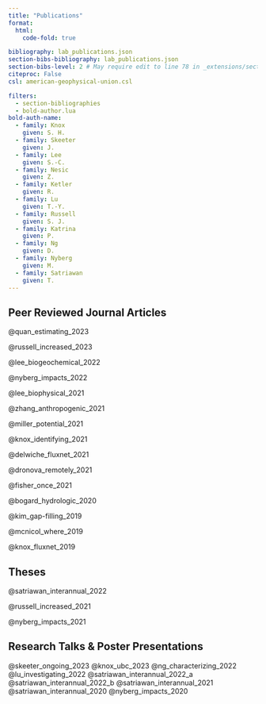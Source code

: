 ```yaml
---
title: "Publications"
format: 
  html:
    code-fold: true

bibliography: lab_publications.json
section-bibs-bibliography: lab_publications.json
section-bibs-level: 2 # May require edit to line 78 in _extensions/section-bibliographies.lua - have submitted issue
citeproc: False
csl: american-geophysical-union.csl

filters:
  - section-bibliographies
  - bold-author.lua
bold-auth-name:
  - family: Knox
    given: S. H.
  - family: Skeeter
    given: J.
  - family: Lee
    given: S.-C.
  - family: Nesic
    given: Z.
  - family: Ketler
    given: R.
  - family: Lu
    given: T.-Y.  
  - family: Russell
    given: S. J.
  - family: Katrina
    given: P.
  - family: Ng
    given: D.
  - family: Nyberg
    given: M.
  - family: Satriawan
    given: T.
---
```


## Peer Reviewed Journal Articles

::: {.content-visible when-format="html"}
::: {.hidden}

@quan_estimating_2023

@russell_increased_2023

@lee_biogeochemical_2022

@nyberg_impacts_2022

@lee_biophysical_2021

<!-- @yuan_causality_2022 -->

<!-- @ouyang_paddy_2023 -->

@zhang_anthropogenic_2021

@miller_potential_2021

<!-- @irvin_gap_2021 -->

@knox_identifying_2021

@delwiche_fluxnet_2021

<!-- @chang_substantial_2021 -->

@dronova_remotely_2021

@fisher_once_2021

<!-- @chu_representativeness_2021 -->

@bogard_hydrologic_2020

<!-- @pastorello_fluxnet_2020 -->

<!-- @feagin_tidal_2020 -->

@kim_gap-filling_2019

@mcnicol_where_2019

@knox_fluxnet_2019

<!-- @peltola_monthly_2019 -->

:::
:::

## Theses

::: {.content-visible when-format="html"}
::: {.hidden}

@satriawan_interannual_2022

@russell_increased_2021

@nyberg_impacts_2021

:::
:::

## Research Talks & Poster Presentations

::: {.content-visible when-format="html"}
::: {.hidden}

@skeeter_ongoing_2023
@knox_ubc_2023
@ng_characterizing_2022
@lu_investigating_2022
@satriawan_interannual_2022_a
@satriawan_interannual_2022_b
@satriawan_interannual_2021
@satriawan_interannual_2020
@nyberg_impacts_2020

:::
:::

